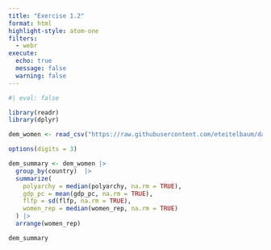 ```yaml
---
title: "Exercise 1.2"
format: html
highlight-style: atom-one
filters:
  - webr
execute:
  echo: true
  message: false
  warning: false
---
```



```r
#| eval: false

library(readr)
library(dplyr)

dem_women <- read_csv("https://raw.githubusercontent.com/eteitelbaum/dataviz-summer-2023/main/modules/data/dem_women.csv")

options(digits = 3)

dem_summary <- dem_women |> 
  group_by(country)  |> 
  summarize(
    polyarchy = median(polyarchy, na.rm = TRUE),
    gdp_pc = mean(gdp_pc, na.rm = TRUE), 
    flfp = sd(flfp, na.rm = TRUE), 
    women_rep = median(women_rep, na.rm = TRUE)
  ) |> 
  arrange(women_rep) 

dem_summary
```
